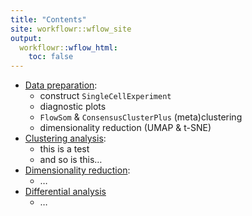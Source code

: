 ```yaml
---
title: "Contents"
site: workflowr::wflow_site
output:
  workflowr::wflow_html:
    toc: false
---
```


- [Data preparation](0-preparation.html):
    - construct `SingleCellExperiment`
    - diagnostic plots
    - `FlowSom` & `ConsensusClusterPlus` (meta)clustering
    - dimensionality reduction (UMAP & t-SNE)
    
- [Clustering analysis](1-clustering.html):
    - this is a test
    - and so is this...
    
- [Dimensionality reduction](2-dimred.html):
    - ...
    
- [Differential analysis](3-differential.html)
    - ...
    



